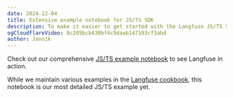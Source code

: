 ```yaml
---
date: 2024-12-04
title: Extensive example notebook for JS/TS SDK
description: To make it easier to get started with the Langfuse JS/TS SDK, we've created an extensive end-to-end example notebook. It includes a general introduction and examples for Anthropic, OpenAI SDK and LangChain.
ogCloudflareVideo: 8c205bcb430bf4c9daab147183cf3abd
author: Jannik
---
```



<ChangelogHeader />

Check out our comprehensive [JS/TS example notebook](/docs/sdk/typescript/example-notebook) to see Langfuse in action.

While we maintain various examples in the [Langfuse cookbook](/guides#cookbook), this notebook is our most detailed JS/TS example yet.
